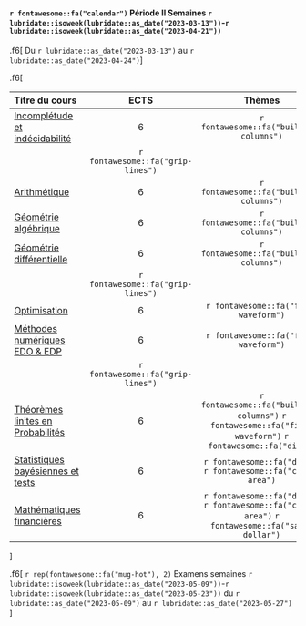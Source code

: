 

####  `r fontawesome::fa("calendar")`  Période II  Semaines `r lubridate::isoweek(lubridate::as_date("2023-03-13"))`-`r lubridate::isoweek(lubridate::as_date("2023-04-21"))`

.f6[
Du `r lubridate::as_date("2023-03-13")` au `r lubridate::as_date("2023-04-24")`
]

.f6[

| Titre du cours                                                   |     ECTS    |   Thèmes               |
|:-----------------------------------------------------------------|:-----------:|:--------------------------:|
|[Incomplétude et indécidabilité](http://master.math.univ-paris-diderot.fr/modules/m1math-s2-incompletude/)|6|`r fontawesome::fa("building-columns")`|
||`r fontawesome::fa("grip-lines")`||
|[Arithmétique]("http://master.math.univ-paris-diderot.fr/modules/m1math-s2-arith/")| 6 | `r fontawesome::fa("building-columns")`|
|[Géométrie algébrique](http://master.math.univ-paris-diderot.fr/modules/m1math-s2-geom-alg/)| 6 |  `r fontawesome::fa("building-columns")`|
|[Géométrie différentielle](http://master.math.univ-paris-diderot.fr/modules/m1math-s2-geom-diff/)| 6 | `r fontawesome::fa("building-columns")`|
||`r fontawesome::fa("grip-lines")`||
|[Optimisation]()| 6 |`r fontawesome::fa("file-waveform")`|
|[Méthodes numériques EDO & EDP]()| 6 |`r fontawesome::fa("file-waveform")`|         
||`r fontawesome::fa("grip-lines")`||
|[Théorèmes linites en Probabilités](http://master.math.univ-paris-diderot.fr/modules/m1math-s2-markov/)| 6 | `r fontawesome::fa("building-columns")` `r fontawesome::fa("file-waveform")` `r fontawesome::fa("dice")`|
|[Statistiques bayésiennes et tests](http://master.math.univ-paris-diderot.fr/modules/m1math-s2-stat-bayes/)| 6 |`r fontawesome::fa("dice")` `r fontawesome::fa("chart-area")`|
|[Mathématiques financières](http://master.math.univ-paris-diderot.fr/modules/m1math-s2-math-fi/)| 6 |`r fontawesome::fa("dice")` `r fontawesome::fa("chart-area")` `r fontawesome::fa("sack-dollar")`|
    
]

.f6[
`r rep(fontawesome::fa("mug-hot"), 2)` Examens semaines `r lubridate::isoweek(lubridate::as_date("2023-05-09"))`-`r lubridate::isoweek(lubridate::as_date("2023-05-23"))`  du  `r lubridate::as_date("2023-05-09")` au `r lubridate::as_date("2023-05-27")` 
]